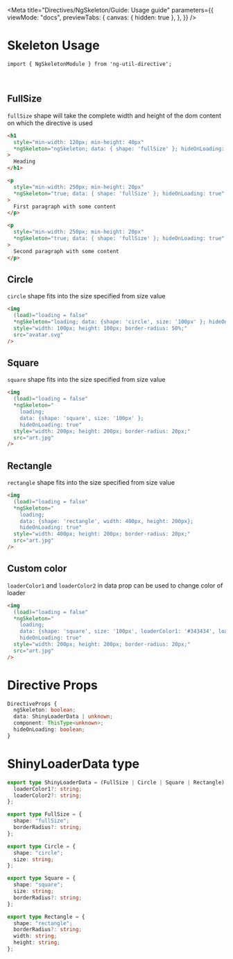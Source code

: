 
<Meta
  title="Directives/NgSkeleton/Guide: Usage guide"
  parameters={{
    viewMode: "docs",
    previewTabs: {
      canvas: { hidden: true },
    },
  }}
/>

# Skeleton Usage

`import { NgSkeletonModule } from 'ng-util-directive';`

<br />

## FullSize

`fullSize` shape will take the complete width and height of the dom content on which the directive is used

<Story id="directives-ngskeleton--basic-full-size" />

```html
<h1
  style="min-width: 120px; min-height: 40px"
  *ngSkeleton="ngSkeleton; data: { shape: 'fullSize' }; hideOnLoading: true"
>
  Heading
</h1>

<p
  style="min-width: 250px; min-height: 20px"
  *ngSkeleton="true; data: { shape: 'fullSize' }; hideOnLoading: true"
>
  First paragraph with some content
</p>

<p
  style="min-width: 250px; min-height: 20px"
  *ngSkeleton="true; data: { shape: 'fullSize' }; hideOnLoading: true"
>
  Second paragraph with some content
</p>
```

## Circle

`circle` shape fits into the size specified from size value

<Story id="directives-ngskeleton--circle" />

```html
<img
  (load)="loading = false"
  *ngSkeleton="loading; data: {shape: 'circle', size: '100px' }; hideOnLoading: true"
  style="width: 100px; height: 100px; border-radius: 50%;"
  src="avatar.svg"
/>
```

## Square

`square` shape fits into the size specified from size value

<Story id="directives-ngskeleton--square" />

```html
<img
  (load)="loading = false"
  *ngSkeleton="
    loading;
    data: {shape: 'square', size: '100px' };
    hideOnLoading: true"
  style="width: 200px; height: 200px; border-radius: 20px;"
  src="art.jpg"
/>
```

## Rectangle

`rectangle` shape fits into the size specified from size value

<Story id="directives-ngskeleton--rectangle" />

```html
<img
  (load)="loading = false"
  *ngSkeleton="
    loading;
    data: {shape: 'rectangle', width: 400px, height: 200px};
    hideOnLoading: true"
  style="width: 400px; height: 200px; border-radius: 20px;"
  src="art.jpg"
/>
```

## Custom color

`loaderColor1` and `loaderColor2` in data prop can be used to change color of loader

<Story id="directives-ngskeleton--custom-color" />

```html
<img
  (load)="loading = false"
  *ngSkeleton="
    loading;
    data: {shape: 'square', size: '100px', loaderColor1: '#343434', loaderColor2: '#404040' };
    hideOnLoading: true"
  style="width: 200px; height: 200px; border-radius: 20px;"
  src="art.jpg"
/>
```

# Directive Props

```typescript tsx
DirectiveProps {
  ngSkeleton: boolean;
  data: ShinyLoaderData | unknown;
  component: ThisType<unknown>;
  hideOnLoading: boolean;
}
```

# ShinyLoaderData type

```typescript tsx
export type ShinyLoaderData = (FullSize | Circle | Square | Rectangle) & {
  loaderColor1?: string;
  loaderColor2?: string;
};

export type FullSize = {
  shape: "fullSize";
  borderRadius?: string;
};

export type Circle = {
  shape: "circle";
  size: string;
};

export type Square = {
  shape: "square";
  size: string;
  borderRadius?: string;
};

export type Rectangle = {
  shape: "rectangle";
  borderRadius?: string;
  width: string;
  height: string;
};
```
